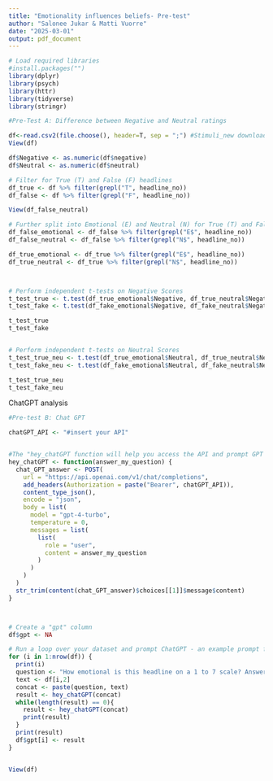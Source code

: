 ```yaml
---
title: "Emotionality influences beliefs- Pre-test"
author: "Salonee Jukar & Matti Vuorre"
date: "2025-03-01"
output: pdf_document
---
```


```r
# Load required libraries
#install.packages("")
library(dplyr)
library(psych)
library(httr)
library(tidyverse)
library(stringr)
```



```r

#Pre-Test A: Difference between Negative and Neutral ratings

df<-read.csv2(file.choose(), header=T, sep = ";") #Stimuli_new downloaded from python and edited to seperate the 3 columns with negative, neutral and positive values
View(df)

df$Negative <- as.numeric(df$negative)
df$Neutral <- as.numeric(df$neutral)

# Filter for True (T) and False (F) headlines
df_true <- df %>% filter(grepl("T", headline_no))
df_false <- df %>% filter(grepl("F", headline_no))

View(df_false_neutral)

# Further split into Emotional (E) and Neutral (N) for True (T) and False (F)
df_false_emotional <- df_false %>% filter(grepl("E$", headline_no))
df_false_neutral <- df_false %>% filter(grepl("N$", headline_no))

df_true_emotional <- df_true %>% filter(grepl("E$", headline_no))
df_true_neutral <- df_true %>% filter(grepl("N$", headline_no))



# Perform independent t-tests on Negative Scores
t_test_true <- t.test(df_true_emotional$Negative, df_true_neutral$Negative) #indicates that TE headlines had a higher negative score than TN headlines
t_test_fake <- t.test(df_fake_emotional$Negative, df_fake_neutral$Negative) #indicates that FE headlines had a higher negative score than FN headlines

t_test_true
t_test_fake


# Perform independent t-tests on Neutral Scores
t_test_true_neu <- t.test(df_true_emotional$Neutral, df_true_neutral$Neutral) #indicates that TE headlines had a lower neutral score than TN headlines
t_test_fake_neu <- t.test(df_fake_emotional$Neutral, df_fake_neutral$Neutral)#indicates that FE headlines had a lower neutral score than FN headlines

t_test_true_neu
t_test_fake_neu
```


ChatGPT analysis
```r

#Pre-test B: Chat GPT

chatGPT_API <- "#insert your API"


#The "hey_chatGPT function will help you access the API and prompt GPT 
hey_chatGPT <- function(answer_my_question) {
  chat_GPT_answer <- POST(
    url = "https://api.openai.com/v1/chat/completions",
    add_headers(Authorization = paste("Bearer", chatGPT_API)),
    content_type_json(),
    encode = "json",
    body = list(
      model = "gpt-4-turbo",
      temperature = 0,
      messages = list(
        list(
          role = "user",
          content = answer_my_question
        )
      )
    )
  )
  str_trim(content(chat_GPT_answer)$choices[[1]]$message$content)
}



# Create a "gpt" column
df$gpt <- NA

# Run a loop over your dataset and prompt ChatGPT - an example prompt for sentiment is given
for (i in 1:nrow(df)) {
  print(i)
  question <- "How emotional is this headline on a 1 to 7 scale? Answer only with a number, with 1 being “not at all emotional” and 7 being “very emotional.” Here is the headline:"
  text <- df[i,2]       
  concat <- paste(question, text)
  result <- hey_chatGPT(concat)
  while(length(result) == 0){
    result <- hey_chatGPT(concat)
    print(result)
  }
  print(result)
  df$gpt[i] <- result
}


View(df)

```


